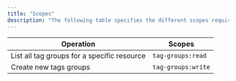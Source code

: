 ```yaml
---
title: "Scopes"
description: "The following table specifies the different scopes required to access the Tags Group and Tags API endpoints:"
---
```


| Operation                                   | Scopes             |
| ------------------------------------------- | ------------------ |
| List all tag groups for a specific resource | `tag-groups:read`  |
| Create new tags groups                      | `tag-groups:write` |

<Info />
